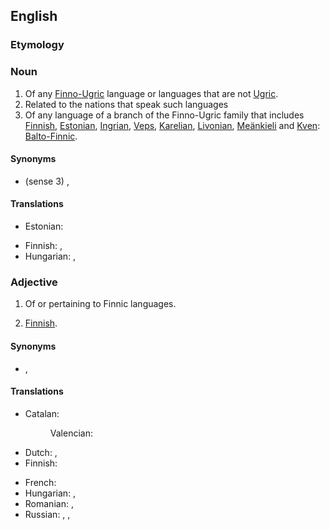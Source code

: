 ==English==
{{wikipedia}}

===Etymology===
{{suffix|en|Finn|ic}}

===Noun===
{{en-noun|-}}

# Of any [[Finno-Ugric]] language or languages that are not [[Ugric]].
# Related to the nations that speak such languages
# Of any language of a branch of the Finno-Ugric family that includes [[Finnish]], [[Estonian]], [[Ingrian]], [[Veps]], [[Karelian]], [[Livonian]], [[Meänkieli]] and [[Kven]]: [[Balto-Finnic]].

====Synonyms====
* (sense 3) {{l|en|Baltic-Finnic}}, {{l|en|Balto-Finnic}}

====Translations====
{{trans-top-see|subset of Finno-Ugric languages|Baltic-Finnic}}
* Estonian: {{t|et|[[läänemeresoome]] [[keeled]]}}
{{trans-mid}}
* Finnish: {{t|fi|[[itämerensuomalaiset]] [[kielet]]}}, {{t+|fi|itämerensuomi}}
* Hungarian: {{t|hu|balti finn}}, {{t|hu|finnségi}}
{{trans-bottom}}

===Adjective===
{{en-adj|-}}

# Of or pertaining to Finnic languages.<!--see above-->
# {{lb|en|rare}} [[Finnish]].

====Synonyms====
* {{sense|pertaining to the Finnic languages}} {{l|en|Baltic-Finnic}}, {{l|en|Balto-Finnic}}

====Translations====
{{trans-top-see|pertaining to the Finnic languages|Baltic-Finnic}}
* Catalan: {{t+|ca|finès|m}}
*: Valencian: {{t+|ca|finés|m}}
* Dutch: {{t|nl|Oostzeefins}}, {{t|nl|Baltisch-Fins}}
* Finnish: {{t+|fi|itämerensuomalainen}}
{{trans-mid}}
* French: {{t+|fr|fennique}}
* Hungarian: {{t|hu|balti finn}}, {{t|hu|finnségi}}
* Romanian: {{t+|ro|finic}}, {{t|ro|finez}}
* Russian: {{t+|ru|фи́нский}}, {{t|ru|прибалти́йско-фи́нский}}, {{t|ru|ба́лто-фи́нский}}
{{trans-bottom}}

{{trans-see|Finnish}}

{{topics|en|Language families}}